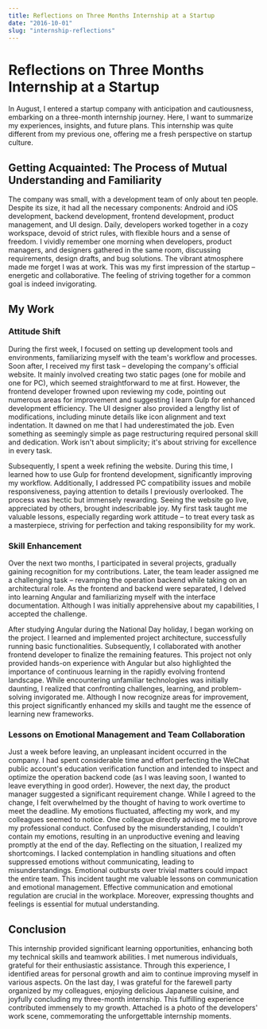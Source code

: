 ```yaml
---
title: Reflections on Three Months Internship at a Startup
date: "2016-10-01"
slug: "internship-reflections"
---
```


# Reflections on Three Months Internship at a Startup
In August, I entered a startup company with anticipation and cautiousness, embarking on a three-month internship journey. Here, I want to summarize my experiences, insights, and future plans. This internship was quite different from my previous one, offering me a fresh perspective on startup culture.

## Getting Acquainted: The Process of Mutual Understanding and Familiarity

The company was small, with a development team of only about ten people. Despite its size, it had all the necessary components: Android and iOS development, backend development, frontend development, product management, and UI design. Daily, developers worked together in a cozy workspace, devoid of strict rules, with flexible hours and a sense of freedom. I vividly remember one morning when developers, product managers, and designers gathered in the same room, discussing requirements, design drafts, and bug solutions. The vibrant atmosphere made me forget I was at work. This was my first impression of the startup – energetic and collaborative. The feeling of striving together for a common goal is indeed invigorating.

## My Work

### Attitude Shift

During the first week, I focused on setting up development tools and environments, familiarizing myself with the team's workflow and processes. Soon after, I received my first task – developing the company's official website. It mainly involved creating two static pages (one for mobile and one for PC), which seemed straightforward to me at first. However, the frontend developer frowned upon reviewing my code, pointing out numerous areas for improvement and suggesting I learn Gulp for enhanced development efficiency. The UI designer also provided a lengthy list of modifications, including minute details like icon alignment and text indentation. It dawned on me that I had underestimated the job. Even something as seemingly simple as page restructuring required personal skill and dedication. Work isn't about simplicity; it's about striving for excellence in every task.

Subsequently, I spent a week refining the website. During this time, I learned how to use Gulp for frontend development, significantly improving my workflow. Additionally, I addressed PC compatibility issues and mobile responsiveness, paying attention to details I previously overlooked. The process was hectic but immensely rewarding. Seeing the website go live, appreciated by others, brought indescribable joy. My first task taught me valuable lessons, especially regarding work attitude – to treat every task as a masterpiece, striving for perfection and taking responsibility for my work.

### Skill Enhancement

Over the next two months, I participated in several projects, gradually gaining recognition for my contributions. Later, the team leader assigned me a challenging task – revamping the operation backend while taking on an architectural role. As the frontend and backend were separated, I delved into learning Angular and familiarizing myself with the interface documentation. Although I was initially apprehensive about my capabilities, I accepted the challenge.

After studying Angular during the National Day holiday, I began working on the project. I learned and implemented project architecture, successfully running basic functionalities. Subsequently, I collaborated with another frontend developer to finalize the remaining features. This project not only provided hands-on experience with Angular but also highlighted the importance of continuous learning in the rapidly evolving frontend landscape. While encountering unfamiliar technologies was initially daunting, I realized that confronting challenges, learning, and problem-solving invigorated me. Although I now recognize areas for improvement, this project significantly enhanced my skills and taught me the essence of learning new frameworks.

### Lessons on Emotional Management and Team Collaboration

Just a week before leaving, an unpleasant incident occurred in the company. I had spent considerable time and effort perfecting the WeChat public account's education verification function and intended to inspect and optimize the operation backend code (as I was leaving soon, I wanted to leave everything in good order). However, the next day, the product manager suggested a significant requirement change. While I agreed to the change, I felt overwhelmed by the thought of having to work overtime to meet the deadline. My emotions fluctuated, affecting my work, and my colleagues seemed to notice. One colleague directly advised me to improve my professional conduct. Confused by the misunderstanding, I couldn't contain my emotions, resulting in an unproductive evening and leaving promptly at the end of the day. Reflecting on the situation, I realized my shortcomings. I lacked contemplation in handling situations and often suppressed emotions without communicating, leading to misunderstandings. Emotional outbursts over trivial matters could impact the entire team. This incident taught me valuable lessons on communication and emotional management. Effective communication and emotional regulation are crucial in the workplace. Moreover, expressing thoughts and feelings is essential for mutual understanding.

## Conclusion

This internship provided significant learning opportunities, enhancing both my technical skills and teamwork abilities. I met numerous individuals, grateful for their enthusiastic assistance. Through this experience, I identified areas for personal growth and aim to continue improving myself in various aspects. On the last day, I was grateful for the farewell party organized by my colleagues, enjoying delicious Japanese cuisine, and joyfully concluding my three-month internship. This fulfilling experience contributed immensely to my growth. Attached is a photo of the developers' work scene, commemorating the unforgettable internship moments.